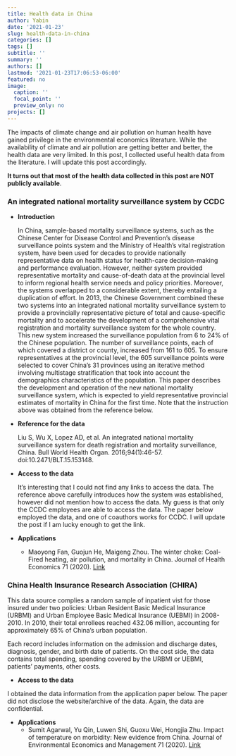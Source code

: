 ```yaml
---
title: Health data in China
author: Yabin
date: '2021-01-23'
slug: health-data-in-china
categories: []
tags: []
subtitle: ''
summary: ''
authors: []
lastmod: '2021-01-23T17:06:53-06:00'
featured: no
image:
  caption: ''
  focal_point: ''
  preview_only: no
projects: []
---
```



The impacts of climate change and air pollution on human health have gained privilege in the environmental economics literature. While the availability of climate and air pollution are getting better and better, the health data are very limited. In this post, I collected useful health data from the literature. I will update this post accordingly. 

**It turns out that most of the health data collected in this post are NOT publicly available**.

### An integrated national mortality surveillance system by CCDC

- **Introduction**

  In China, sample-based mortality surveillance systems, such as the Chinese Center for Disease Control and Prevention’s disease surveillance points system and the Ministry of Health’s vital registration system, have been used for decades to provide nationally representative data on health status for health-care decision-making and performance evaluation. However, neither system provided representative mortality and cause-of-death data at the provincial level to inform regional health service needs and policy priorities. Moreover, the systems overlapped to a considerable extent, thereby entailing a duplication of effort. In 2013, the Chinese Government combined these two systems into an integrated national mortality surveillance system to provide a provincially representative picture of total and cause-specific mortality and to accelerate the development of a comprehensive vital registration and mortality surveillance system for the whole country. This new system increased the surveillance population from 6 to 24% of the Chinese population. The number of surveillance points, each of which covered a district or county, increased from 161 to 605. To ensure representatives at the provincial level, the 605 surveillance points were selected to cover China’s 31 provinces using an iterative method involving multistage stratification that took into account the demographics characteristics of the population. This paper describes the development and operation of the new national mortality surveillance system, which is expected to yield representative provincial estimates of mortality in China for the first time.
 Note that the instruction above was obtained from the reference below. 
 
- **Reference for the data**

  Liu S, Wu X, Lopez AD, et al. An integrated national mortality surveillance system for death registration and mortality surveillance, China. Bull World Health Organ. 2016;94(1):46-57. doi:10.2471/BLT.15.153148.
   
- **Access to the data**

  It's interesting that I could not find any links to access the data. The reference above carefully introduces how the system was established, however did not mention how to access the data. 
  My guess is that only the CCDC employees are able to access the data. The paper below employed the data, and one of coauthors works for CCDC. I will update the post if I am lucky enough to get the link.
  
- **Applications**
   - Maoyong Fan, Guojun He, Maigeng Zhou. The winter choke: Coal-Fired heating, air pollution, and mortality in China. Journal of Health Economics 71 (2020). [Link](https://doi.org/10.1016/j.jhealeco.2020.102316)
   
   
### China Health Insurance Research Association (CHIRA)

This data source complies a random sample of inpatient vist for those insured under two policies: Urban Resident Basic Medical Insurance (URBMI) and Urban Employee Basic Medical Insurance (UEBMI) in 2008-2010. In 2010, their total enrollees reached 432.06 million, accounting for approximately 65% of China's urban population. 

Each record includes information on the admission and discharge dates, diagnosis, gender, and birth date of patients. On the cost side, the data contains total spending, spending covered by the URBMI or UEBMI, patients' payments, other costs. 
 
 
- **Access to the data**

 I obtained the data information from the application paper below. The paper did not disclose the website/archive of the data. Again, the data are confidential. 
 
 
- **Applications**
   - Sumit Agarwal, Yu Qin, Luwen Shi, Guoxu Wei, Hongjia Zhu. Impact of temperature on morbidity: New evidence from China. Journal of Environmental Economics and Management 71 (2020). [Link](https://www.sciencedirect.com/science/article/pii/S009506962100070X)
